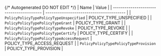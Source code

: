 {/* Autogenerated DO NOT EDIT  */}
| Name                                      | Value                                     |
| ----------------------------------------- | ----------------------------------------- |
| `PolicyPolicyTypePolicyTypeUnspecified`   | POLICY_TYPE_UNSPECIFIED                   |
| `PolicyPolicyTypePolicyTypeGrant`         | POLICY_TYPE_GRANT                         |
| `PolicyPolicyTypePolicyTypeRevoke`        | POLICY_TYPE_REVOKE                        |
| `PolicyPolicyTypePolicyTypeCertify`       | POLICY_TYPE_CERTIFY                       |
| `PolicyPolicyTypePolicyTypeAccessRequest` | POLICY_TYPE_ACCESS_REQUEST                |
| `PolicyPolicyTypePolicyTypeProvision`     | POLICY_TYPE_PROVISION                     |